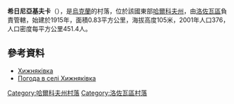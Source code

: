 {{coord|48|58|53|N|35|59|33|E|scale:100000_region:UA|display=title}}

'''希日尼亞基夫卡'''（{{lang-uk|Хижняківка}}），是[[烏克蘭|烏克蘭]]的村落，位於該國東部[[哈爾科夫州|哈爾科夫州]]，由[[洛佐瓦區|洛佐瓦區]]負責管轄，始建於1915年，面積0.83平方公里，海拔高度105米，2001年人口376，人口密度每平方公里451.4人。

==參考資料==
* [http://w1.c1.rada.gov.ua/pls/z7502/A005?rdat1=09.01.2009&rf7571=33651 Хижняківка]{{dead link|date=2018年2月 |bot=InternetArchiveBot |fix-attempted=yes }}
* [http://weather.in.ua/ua/har'kovskaja/27310 Погода в селі Хижняківка]{{Wayback|url=http://weather.in.ua/ua/har%27kovskaja/27310 |date=20160323040548 }}

{{DEFAULTSORT:Хижняківка}}
[[Category:哈爾科夫州村落|Category:哈爾科夫州村落]]
[[Category:洛佐瓦區村落|Category:洛佐瓦區村落]]


{{Kharkiv-geo-stub}}